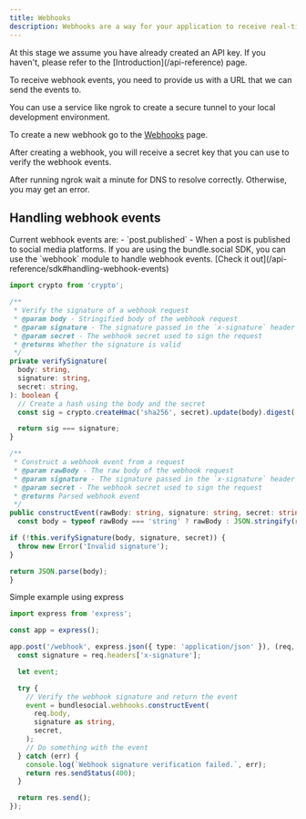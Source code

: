 ```yaml
---
title: Webhooks
description: Webhooks are a way for your application to receive real-time notifications from bundle.social when certain events occur. When the event occurs, bundle.social sends an HTTP POST request to a URL you specify.
---
```


<Note>
  At this stage we assume you have already created an API key. If you haven't, please refer to the [Introduction](/api-reference) page.
</Note>

To receive webhook events, you need to provide us with a URL that we can send the events to. 

You can use a service like ngrok to create a secure tunnel to your local development environment.

To create a new webhook go to the [Webhooks](https://bundle.social/dashboard/organization/webhooks) page.

After creating a webhook, you will receive a secret key that you can use to verify the webhook events.


<Note>
  After running ngrok wait a minute for DNS to resolve correctly. Otherwise, you may get an error.
</Note>


## Handling webhook events
<Warning>
  Current webhook events are:
  - `post.published` - When a post is published to social media platforms.
</Warning>
<Note>
  If you are using the bundle.social SDK, you can use the `webhook` module to handle webhook events.
  [Check it out](/api-reference/sdk#handling-webhook-events)
</Note>

```ts
import crypto from 'crypto';

/**
 * Verify the signature of a webhook request
 * @param body - Stringified body of the webhook request
 * @param signature - The signature passed in the `x-signature` header
 * @param secret - The webhook secret used to sign the request
 * @returns Whether the signature is valid
 */
private verifySignature(
  body: string,
  signature: string,
  secret: string,
): boolean {
  // Create a hash using the body and the secret
  const sig = crypto.createHmac('sha256', secret).update(body).digest('hex');

  return sig === signature;
}

/**
 * Construct a webhook event from a request
 * @param rawBody - The raw body of the webhook request
 * @param signature - The signature passed in the `x-signature` header
 * @param secret - The webhook secret used to sign the request
 * @returns Parsed webhook event
 */
public constructEvent(rawBody: string, signature: string, secret: string) {
  const body = typeof rawBody === 'string' ? rawBody : JSON.stringify(rawBody);

if (!this.verifySignature(body, signature, secret)) {
  throw new Error('Invalid signature');
}

return JSON.parse(body);
}
```

Simple example using express
  
```ts
import express from 'express';

const app = express();

app.post('/webhook', express.json({ type: 'application/json' }), (req, res) => {
  const signature = req.headers['x-signature'];

  let event;

  try {
    // Verify the webhook signature and return the event
    event = bundlesocial.webhooks.constructEvent(
      req.body,
      signature as string,
      secret,
    );
    // Do something with the event
  } catch (err) {
    console.log(`Webhook signature verification failed.`, err);
    return res.sendStatus(400);
  }

  return res.send();
});
```